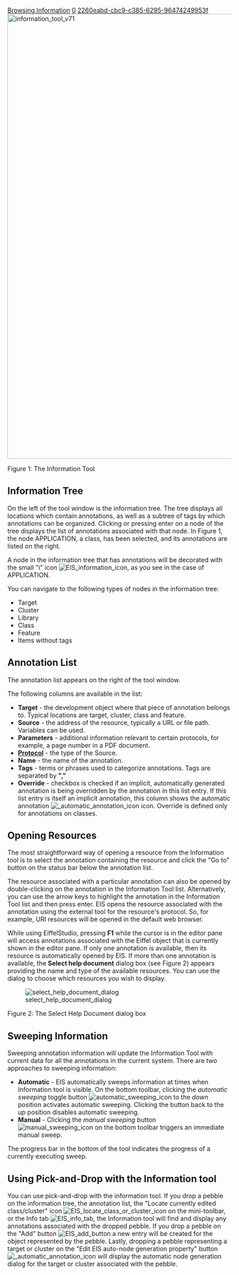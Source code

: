 [[Property:title|Browsing Information]]
[[Property:weight|0]]
[[Property:uuid|2260eabd-cbc9-c385-6295-96474249953f]]
[[Image:information tool v71|1000px]]  

Figure 1: The Information Tool


==Information Tree==

On the left of the tool window is the information tree. The tree displays all locations which contain annotations, as well as a subtree of tags by which annotations can be organized. Clicking or pressing enter on a node of the tree displays the list of annotations associated with that node. In Figure 1, the node APPLICATION, a class, has been selected, and its annotations are listed on the right.

A node in the information tree that has annotations will be decorated with the small "i" icon [[Image:EIS information icon]], as you see in the case of APPLICATION.

You can navigate to the following types of nodes in the information tree:
*  Target
*  Cluster
*  Library
*  Class
*  Feature
*  Items without tags

==Annotation List==

The annotation list appears on the right of the tool window.

The following columns are available in the list:
*  '''Target''' - the development object where that piece of annotation belongs to. Typical locations are target, cluster, class and feature.
*  '''Source''' - the address of the resource, typically a URL or file path. Variables can be used.
*  '''Parameters''' - additional information relevant to certain protocols, for example, a page number in a PDF document.
*  '''[[Protocols|Protocol]]''' - the type of the Source. 
*  '''Name''' - the name of the annotation.
*  '''Tags''' - terms or phrases used to categorize annotations. Tags are separated by '''","'''
*  '''Override''' - checkbox is checked if an implicit, automatically generated annotation is being overridden by the annotation in this list entry. If this list entry is itself an implicit annotation, this column shows the automatic annotation [[Image: automatic annotation icon]] icon. Override is defined only for  annotations on classes.




{{note|EIS ignores any parameters in '''Parameters''' which are not used by the '''protocol''' specified in the entry. }}


{{tip| Clicking on title of each column sorts the list based on the values in that column. }}


==Opening Resources==

The most straightforward way of opening a resource from the Information tool is to select the annotation containing the resource and click the "Go to" button on the status bar below the annotation list.

The resource associated with a particular annotation can also be opened by double-clicking on the annotation in the Information Tool list. Alternatively, you can use the arrow keys to highlight the annotation in the Information Tool list and then press enter. EIS opens the resource associated with the annotation using the external tool for the resource's protocol. So, for example, URI resources will be opened in the default web browser.

While using EiffelStudio, pressing '''F1''' while the cursor is in the editor pane will access annotations associated with the Eiffel object that is currently shown in the editor pane. If only one annotation is available, then its resource is automatically opened by EIS. If more than one annotation is available, the '''Select help document''' dialog box (see Figure 2) appears providing the name and type of the available resources. You can use the dialog to choose which resources you wish to display.


[[Image:select help document dialog]]

Figure 2: The Select Help Document dialog box


==Sweeping Information==

Sweeping annotation information will update the Information Tool with current data for all the annotations in the current system. There are two approaches to sweeping information:
*  '''Automatic''' - EIS automatically sweeps information at times when Information tool is visible. On the bottom toolbar, clicking the ''automatic sweeping'' toggle button [[Image:automatic sweeping icon]] to the ''down'' position activates automatic sweeping. Clicking the button back to the ''up'' position disables automatic sweeping.
*  '''Manual''' - Clicking the ''manual sweeping'' button [[Image:manual sweeping icon]] on the bottom toolbar triggers an immediate manual sweep.

The progress bar in the bottom of the tool indicates the progress of a currently executing sweep.


==Using Pick-and-Drop with the Information tool==

You can use pick-and-drop with the information tool. If you drop a pebble on the information tree, the annotation list, the "Locate currently edited class/cluster" icon [[Image:EIS locate class or cluster icon]] on the mini-toolbar, or the Info tab [[Image:EIS info tab]], the Information tool will find and display any annotations associated with the dropped pebble. If you drop a pebble on the "Add" button [[Image:EIS add button]] a new entry will be created for the object represented by the pebble. Lastly, dropping a pebble representing a target or cluster on the "Edit EIS auto-node generation property" button [[Image: automatic annotation icon]] will display the automatic node generation dialog for the target or cluster associated with the pebble.



